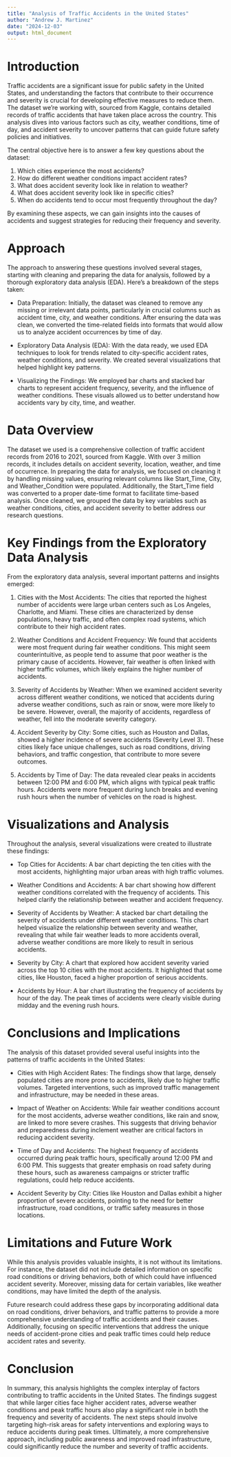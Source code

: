 ```yaml
---
title: "Analysis of Traffic Accidents in the United States"
author: "Andrew J. Martinez"
date: "2024-12-03"
output: html_document
---
```



# Introduction
Traffic accidents are a significant issue for public safety in the United States, and understanding the factors that contribute to their occurrence and severity is crucial for developing effective measures to reduce them. The dataset we’re working with, sourced from Kaggle, contains detailed records of traffic accidents that have taken place across the country. This analysis dives into various factors such as city, weather conditions, time of day, and accident severity to uncover patterns that can guide future safety policies and initiatives.

The central objective here is to answer a few key questions about the dataset:

1. Which cities experience the most accidents?
2. How do different weather conditions impact accident rates?
3. What does accident severity look like in relation to weather?
4. What does accident severity look like in specific cities?
5. When do accidents tend to occur most frequently throughout the day?

By examining these aspects, we can gain insights into the causes of accidents and suggest strategies for reducing their frequency and severity.

# Approach
The approach to answering these questions involved several stages, starting with cleaning and preparing the data for analysis, followed by a thorough exploratory data analysis (EDA). Here’s a breakdown of the steps taken:

* Data Preparation: Initially, the dataset was cleaned to remove any missing or irrelevant data points, particularly in crucial columns such as accident time, city, and weather conditions. After ensuring the data was clean, we converted the time-related fields into formats that would allow us to analyze accident occurrences by time of day.

* Exploratory Data Analysis (EDA): With the data ready, we used EDA techniques to look for trends related to city-specific accident rates, weather conditions, and severity. We created several visualizations that helped highlight key patterns.

* Visualizing the Findings: We employed bar charts and stacked bar charts to represent accident frequency, severity, and the influence of weather conditions. These visuals allowed us to better understand how accidents vary by city, time, and weather.

# Data Overview
The dataset we used is a comprehensive collection of traffic accident records from 2016 to 2021, sourced from Kaggle. With over 3 million records, it includes details on accident severity, location, weather, and time of occurrence. In preparing the data for analysis, we focused on cleaning it by handling missing values, ensuring relevant columns like Start_Time, City, and Weather_Condition were populated. Additionally, the Start_Time field was converted to a proper date-time format to facilitate time-based analysis. Once cleaned, we grouped the data by key variables such as weather conditions, cities, and accident severity to better address our research questions.

# Key Findings from the Exploratory Data Analysis
From the exploratory data analysis, several important patterns and insights emerged:

1. Cities with the Most Accidents: The cities that reported the highest number of accidents were large urban centers such as Los Angeles, Charlotte, and Miami. These cities are characterized by dense populations, heavy traffic, and often complex road systems, which contribute to their high accident rates.

2. Weather Conditions and Accident Frequency: We found that accidents were most frequent during fair weather conditions. This might seem counterintuitive, as people tend to assume that poor weather is the primary cause of accidents. However, fair weather is often linked with higher traffic volumes, which likely explains the higher number of accidents.

3. Severity of Accidents by Weather: When we examined accident severity across different weather conditions, we noticed that accidents during adverse weather conditions, such as rain or snow, were more likely to be severe. However, overall, the majority of accidents, regardless of weather, fell into the moderate severity category.

4. Accident Severity by City: Some cities, such as Houston and Dallas, showed a higher incidence of severe accidents (Severity Level 3). These cities likely face unique challenges, such as road conditions, driving behaviors, and traffic congestion, that contribute to more severe outcomes.

5. Accidents by Time of Day: The data revealed clear peaks in accidents between 12:00 PM and 6:00 PM, which aligns with typical peak traffic hours. Accidents were more frequent during lunch breaks and evening rush hours when the number of vehicles on the road is highest.

# Visualizations and Analysis
Throughout the analysis, several visualizations were created to illustrate these findings:

* Top Cities for Accidents: A bar chart depicting the ten cities with the most accidents, highlighting major urban areas with high traffic volumes.

* Weather Conditions and Accidents: A bar chart showing how different weather conditions correlated with the frequency of accidents. This helped clarify the relationship between weather and accident frequency.

* Severity of Accidents by Weather: A stacked bar chart detailing the severity of accidents under different weather conditions. This chart helped visualize the relationship between severity and weather, revealing that while fair weather leads to more accidents overall, adverse weather conditions are more likely to result in serious accidents.

* Severity by City: A chart that explored how accident severity varied across the top 10 cities with the most accidents. It highlighted that some cities, like Houston, faced a higher proportion of serious accidents.

* Accidents by Hour: A bar chart illustrating the frequency of accidents by hour of the day. The peak times of accidents were clearly visible during midday and the evening rush hours.

# Conclusions and Implications
The analysis of this dataset provided several useful insights into the patterns of traffic accidents in the United States:

* Cities with High Accident Rates: The findings show that large, densely populated cities are more prone to accidents, likely due to higher traffic volumes. Targeted interventions, such as improved traffic management and infrastructure, may be needed in these areas.

* Impact of Weather on Accidents: While fair weather conditions account for the most accidents, adverse weather conditions, like rain and snow, are linked to more severe crashes. This suggests that driving behavior and preparedness during inclement weather are critical factors in reducing accident severity.

* Time of Day and Accidents: The highest frequency of accidents occurred during peak traffic hours, specifically around 12:00 PM and 6:00 PM. This suggests that greater emphasis on road safety during these hours, such as awareness campaigns or stricter traffic regulations, could help reduce accidents.

* Accident Severity by City: Cities like Houston and Dallas exhibit a higher proportion of severe accidents, pointing to the need for better infrastructure, road conditions, or traffic safety measures in those locations.

# Limitations and Future Work
While this analysis provides valuable insights, it is not without its limitations. For instance, the dataset did not include detailed information on specific road conditions or driving behaviors, both of which could have influenced accident severity. Moreover, missing data for certain variables, like weather conditions, may have limited the depth of the analysis.

Future research could address these gaps by incorporating additional data on road conditions, driver behaviors, and traffic patterns to provide a more comprehensive understanding of traffic accidents and their causes. Additionally, focusing on specific interventions that address the unique needs of accident-prone cities and peak traffic times could help reduce accident rates and severity.

# Conclusion
In summary, this analysis highlights the complex interplay of factors contributing to traffic accidents in the United States. The findings suggest that while larger cities face higher accident rates, adverse weather conditions and peak traffic hours also play a significant role in both the frequency and severity of accidents. The next steps should involve targeting high-risk areas for safety interventions and exploring ways to reduce accidents during peak times. Ultimately, a more comprehensive approach, including public awareness and improved road infrastructure, could significantly reduce the number and severity of traffic accidents.